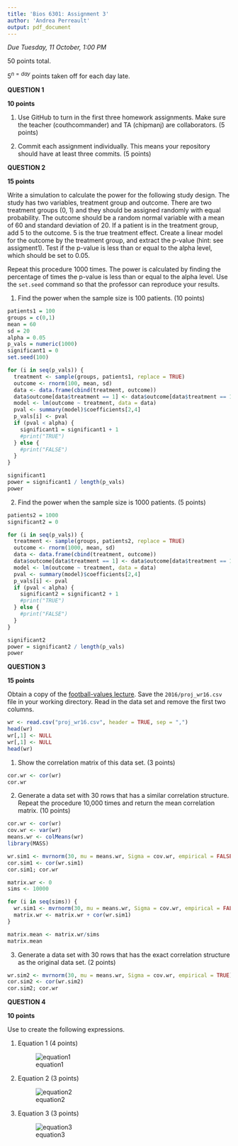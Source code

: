 ```yaml
---
title: 'Bios 6301: Assignment 3'
author: 'Andrea Perreault' 
output: pdf_document
---
```


*Due Tuesday, 11 October, 1:00 PM*

50 points total.

$5^{n=day}$ points taken off for each day late.


**QUESTION 1**

**10 points**

1. Use GitHub to turn in the first three homework assignments. Make sure the teacher (couthcommander) and TA (chipmanj) are collaborators. (5 points)

2. Commit each assignment individually.  This means your repository should have at least three commits. (5 points)


**QUESTION 2**

**15 points**

Write a simulation to calculate the power for the following study
design.  The study has two variables, treatment group and outcome.
There are two treatment groups (0, 1) and they should be assigned
randomly with equal probability.  The outcome should be a random normal
variable with a mean of 60 and standard deviation of 20.  If a patient
is in the treatment group, add 5 to the outcome.  5 is the true
treatment effect.  Create a linear model for the outcome by the
treatment group, and extract the p-value (hint: see assigment1).
Test if the p-value is less than or equal to the alpha level, which
should be set to 0.05.

Repeat this procedure 1000 times. The power is calculated by finding
the percentage of times the p-value is less than or equal to the alpha
level.  Use the `set.seed` command so that the professor can reproduce
your results.

1. Find the power when the sample size is 100 patients. (10 points)

```r
patients1 = 100
groups = c(0,1)
mean = 60
sd = 20
alpha = 0.05
p_vals = numeric(1000)
significant1 = 0
set.seed(100)

for (i in seq(p_vals)) {
  treatment <- sample(groups, patients1, replace = TRUE)
  outcome <- rnorm(100, mean, sd)
  data <- data.frame(cbind(treatment, outcome))
  data$outcome[data$treatment == 1] <- data$outcome[data$treatment == 1] + 5
  model <- lm(outcome ~ treatment, data = data)
  pval <- summary(model)$coefficients[2,4]
  p_vals[i] <- pval
  if (pval < alpha) {
    significant1 = significant1 + 1
    #print("TRUE")
  } else {
    #print("FALSE")
  }
}

significant1
power = significant1 / length(p_vals)
power
```

2. Find the power when the sample size is 1000 patients. (5 points)

```r
patients2 = 1000
significant2 = 0

for (i in seq(p_vals)) {
  treatment <- sample(groups, patients2, replace = TRUE)
  outcome <- rnorm(1000, mean, sd)
  data <- data.frame(cbind(treatment, outcome))
  data$outcome[data$treatment == 1] <- data$outcome[data$treatment == 1] + 5
  model <- lm(outcome ~ treatment, data = data)
  pval <- summary(model)$coefficients[2,4]
  p_vals[i] <- pval
  if (pval < alpha) {
    significant2 = significant2 + 1
    #print("TRUE")
  } else {
    #print("FALSE")
  }
}

significant2
power = significant2 / length(p_vals)
power
```


**QUESTION 3**

**15 points**

Obtain a copy of the [football-values lecture](https://github.com/couthcommander/football-values).
Save the `2016/proj_wr16.csv` file in your working directory.  Read
in the data set and remove the first two columns.

```r
wr <- read.csv("proj_wr16.csv", header = TRUE, sep = ",")
head(wr)
wr[,1] <- NULL
wr[,1] <- NULL
head(wr)
```

1. Show the correlation matrix of this data set. (3 points)

```r
cor.wr <- cor(wr)
cor.wr
```

2. Generate a data set with 30 rows that has a similar correlation
structure.  Repeat the procedure 10,000 times and return the mean
correlation matrix. (10 points)

```r
cor.wr <- cor(wr)
cov.wr <- var(wr) 
means.wr <- colMeans(wr)
library(MASS)

wr.sim1 <- mvrnorm(30, mu = means.wr, Sigma = cov.wr, empirical = FALSE)
cor.sim1 <- cor(wr.sim1)
cor.sim1; cor.wr

matrix.wr <- 0
sims <- 10000

for (i in seq(sims)) {
  wr.sim1 <- mvrnorm(30, mu = means.wr, Sigma = cov.wr, empirical = FALSE)
  matrix.wr <- matrix.wr + cor(wr.sim1)
}

matrix.mean <- matrix.wr/sims
matrix.mean
```

3. Generate a data set with 30 rows that has the exact correlation
structure as the original data set. (2 points)

```r
wr.sim2 <- mvrnorm(30, mu = means.wr, Sigma = cov.wr, empirical = TRUE)
cor.sim2 <- cor(wr.sim2)
cor.sim2; cor.wr
```


**QUESTION 4**

**10 points**

Use \LaTeX to create the following expressions.

1. Equation 1 (4 points)

    ![equation1](eq1.png)

\begin{equation}
 P(B) = \sum_{j} P(B | A_{j}) P(A_{j}),
 \\
 \Rightarrow P(A_{i} | B) = \frac{P(B | A_{i}) P(A_{i})}{\sum_{j} P(B | A_{j}) P(A_{j})}
\end{equation}


2. Equation 2 (3 points)

    ![equation2](eq2.png)

\begin{equation}
 \hat{f} (\zeta) = \int_\infty^\infty f(x) e^{-2 \pi i x \zeta} \, dx
\end{equation}

3. Equation 3 (3 points)

    ![equation3](eq3.png)
    
\begin{equation}
  \textbf{J} = \frac{d\textbf{f}}{d\textbf{x}}
  = \begin{bmatrix} \frac{\partial \textbf{f}}{\partial x_{1}} & \cdots & \frac{\partial \textbf{f}}{\partial x_{n}} \end{bmatrix}
  = \begin{bmatrix} \frac{\partial f}{\partial x_{1}} & \cdots & \frac{\partial f}{\partial x_{n}} \\ \vdots & \ddots & \vdots \\ \frac{\partial fm}{\partial x_{1}} & \cdots & \frac{\partial fm}{\partial x_{n}} \end{bmatrix}
\end{equation}

